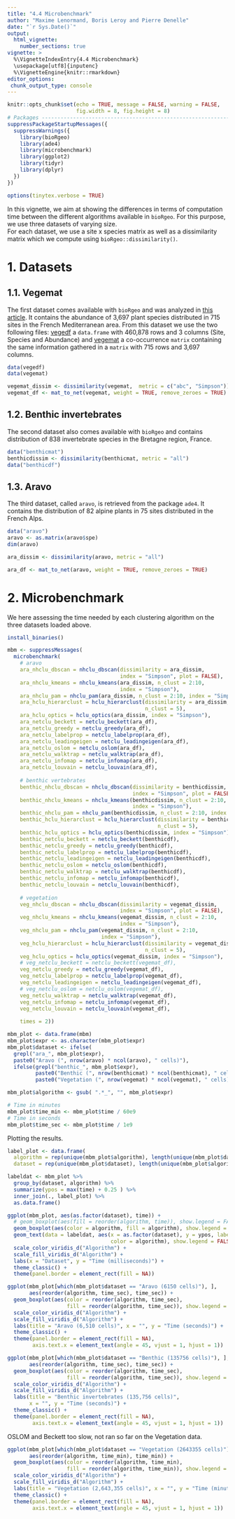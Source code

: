 ```yaml
---
title: "4.4 Microbenchmark"
author: "Maxime Lenormand, Boris Leroy and Pierre Denelle"
date: "`r Sys.Date()`"
output: 
  html_vignette:
    number_sections: true
vignette: >
  %\VignetteIndexEntry{4.4 Microbenchmark}
  \usepackage[utf8]{inputenc}
  %\VignetteEngine{knitr::rmarkdown}
editor_options: 
 chunk_output_type: console
---
```


```r

knitr::opts_chunk$set(echo = TRUE, message = FALSE, warning = FALSE,
                      fig.width = 8, fig.height = 8)
# Packages --------------------------------------------------------------------
suppressPackageStartupMessages({
  suppressWarnings({
    library(bioRgeo)
    library(ade4)
    library(microbenchmark)
    library(ggplot2)
    library(tidyr)
    library(dplyr)
  })
})

options(tinytex.verbose = TRUE)

```

In this vignette, we aim at showing the differences in terms of computation
time between the different algorithms available in `bioRgeo`. For this purpose,
we use three datasets of varying size.
<br>
For each dataset, we use a site x species matrix as well as a dissimilarity
matrix which we compute using `bioRgeo::dissimilarity()`.

# 1. Datasets
## 1.1. Vegemat
The first dataset comes available with `bioRgeo` and was analyzed in
[this article](https://onlinelibrary.wiley.com/doi/full/10.1002/ece3.4718).
It contains the abundance of 3,697 plant species distributed in 715 sites in
the French Mediterranean area. 
From this dataset we use the two following files:
[vegedf](https://biorgeo.github.io/bioRgeo/reference/vegedf.html) a 
`data.frame` with 460,878 rows and 3 columns (Site, Species and Abundance) and
[vegemat](https://biorgeo.github.io/bioRgeo/reference/vegemat.html) 
a co-occurrence `matrix` containing the same information gathered in a `matrix`
with 715 rows and 3,697 columns.

```r
data(vegedf)
data(vegemat)

vegemat_dissim <- dissimilarity(vegemat,  metric = c("abc", "Simpson"))
vegemat_df <- mat_to_net(vegemat, weight = TRUE, remove_zeroes = TRUE)
```

## 1.2. Benthic invertebrates
The second dataset also comes available with `bioRgeo` and contains
distribution of 838 invertebrate species in the Bretagne region, France.

```r
data("benthicmat")
benthicdissim <- dissimilarity(benthicmat, metric = "all")
data("benthicdf")
```

## 1.3. Aravo
The third dataset, called `aravo`, is retrieved from the package `ade4`. It
contains the distribution of 82 alpine plants in 75 sites distributed in the
French Alps.

```r
data("aravo")
aravo <- as.matrix(aravo$spe)
dim(aravo)

ara_dissim <- dissimilarity(aravo, metric = "all")

ara_df <- mat_to_net(aravo, weight = TRUE, remove_zeroes = TRUE)
```

# 2. Microbenchmark
We here assessing the time needed by each clustering algorithm on the three
datasets loaded above.

```r
install_binaries()

mbm <- suppressMessages(
  microbenchmark(
    # aravo
    ara_nhclu_dbscan = nhclu_dbscan(dissimilarity = ara_dissim,
                                    index = "Simpson", plot = FALSE),
    ara_nhclu_kmeans = nhclu_kmeans(ara_dissim, n_clust = 2:10,
                                    index = "Simpson"),
    ara_nhclu_pam = nhclu_pam(ara_dissim, n_clust = 2:10, index = "Simpson"),
    ara_hclu_hierarclust = hclu_hierarclust(dissimilarity = ara_dissim,
                                            n_clust = 5),
    ara_hclu_optics = hclu_optics(ara_dissim, index = "Simpson"),
    ara_netclu_beckett = netclu_beckett(ara_df),
    ara_netclu_greedy = netclu_greedy(ara_df),
    ara_netclu_labelprop = netclu_labelprop(ara_df),
    ara_netclu_leadingeigen = netclu_leadingeigen(ara_df),
    ara_netclu_oslom = netclu_oslom(ara_df),
    ara_netclu_walktrap = netclu_walktrap(ara_df),
    ara_netclu_infomap = netclu_infomap(ara_df),
    ara_netclu_louvain = netclu_louvain(ara_df),
    
    # benthic vertebrates
    benthic_nhclu_dbscan = nhclu_dbscan(dissimilarity = benthicdissim,
                                        index = "Simpson", plot = FALSE),
    benthic_nhclu_kmeans = nhclu_kmeans(benthicdissim, n_clust = 2:10,
                                        index = "Simpson"),
    benthic_nhclu_pam = nhclu_pam(benthicdissim, n_clust = 2:10, index = "Simpson"),
    benthic_hclu_hierarclust = hclu_hierarclust(dissimilarity = benthicdissim,
                                                n_clust = 5),
    benthic_hclu_optics = hclu_optics(benthicdissim, index = "Simpson"),
    benthic_netclu_beckett = netclu_beckett(benthicdf),
    benthic_netclu_greedy = netclu_greedy(benthicdf),
    benthic_netclu_labelprop = netclu_labelprop(benthicdf),
    benthic_netclu_leadingeigen = netclu_leadingeigen(benthicdf),
    benthic_netclu_oslom = netclu_oslom(benthicdf),
    benthic_netclu_walktrap = netclu_walktrap(benthicdf),
    benthic_netclu_infomap = netclu_infomap(benthicdf),
    benthic_netclu_louvain = netclu_louvain(benthicdf),
    
    # vegetation
    veg_nhclu_dbscan = nhclu_dbscan(dissimilarity = vegemat_dissim,
                                    index = "Simpson", plot = FALSE),
    veg_nhclu_kmeans = nhclu_kmeans(vegemat_dissim, n_clust = 2:10,
                                    index = "Simpson"),
    veg_nhclu_pam = nhclu_pam(vegemat_dissim, n_clust = 2:10,
                              index = "Simpson"),
    veg_hclu_hierarclust = hclu_hierarclust(dissimilarity = vegemat_dissim,
                                            n_clust = 5),
    veg_hclu_optics = hclu_optics(vegemat_dissim, index = "Simpson"),
    # veg_netclu_beckett = netclu_beckett(vegemat_df),
    veg_netclu_greedy = netclu_greedy(vegemat_df),
    veg_netclu_labelprop = netclu_labelprop(vegemat_df),
    veg_netclu_leadingeigen = netclu_leadingeigen(vegemat_df),
    # veg_netclu_oslom = netclu_oslom(vegemat_df),
    veg_netclu_walktrap = netclu_walktrap(vegemat_df),
    veg_netclu_infomap = netclu_infomap(vegemat_df),
    veg_netclu_louvain = netclu_louvain(vegemat_df),
    
    times = 2))

mbm_plot <- data.frame(mbm)
mbm_plot$expr <- as.character(mbm_plot$expr)
mbm_plot$dataset <- ifelse(
  grepl("ara_", mbm_plot$expr),
  paste0("Aravo (", nrow(aravo) * ncol(aravo), " cells)"),
  ifelse(grepl("benthic_", mbm_plot$expr),
         paste0("Benthic (", nrow(benthicmat) * ncol(benthicmat), " cells)"),
         paste0("Vegetation (", nrow(vegemat) * ncol(vegemat), " cells)")))

mbm_plot$algorithm <- gsub( ".*_", "", mbm_plot$expr)

# Time in minutes
mbm_plot$time_min <- mbm_plot$time / 60e9
# Time in seconds
mbm_plot$time_sec <- mbm_plot$time / 1e9
```

Plotting the results.

```r
label_plot <- data.frame(
  algorithm = rep(unique(mbm_plot$algorithm), length(unique(mbm_plot$dataset))),
  dataset = rep(unique(mbm_plot$dataset), length(unique(mbm_plot$algorithm))))

labeldat <- mbm_plot %>%
  group_by(dataset, algorithm) %>%
  summarize(ypos = max(time) + 0.25 ) %>%
  inner_join(., label_plot) %>%
  as.data.frame()

ggplot(mbm_plot, aes(as.factor(dataset), time)) +
  # geom_boxplot(aes(fill = reorder(algorithm, time)), show.legend = FALSE) +
  geom_boxplot(aes(color = algorithm, fill = algorithm), show.legend = FALSE) +
  geom_text(data = labeldat, aes(x = as.factor(dataset), y = ypos, label = algorithm,
                                 color = algorithm), show.legend = FALSE) +
  scale_color_viridis_d("Algorithm") +
  scale_fill_viridis_d("Algorithm") +
  labs(x = "Dataset", y = "Time (milliseconds)") +
  theme_classic() +
  theme(panel.border = element_rect(fill = NA))
```


```r
ggplot(mbm_plot[which(mbm_plot$dataset == "Aravo (6150 cells)"), ],
       aes(reorder(algorithm, time_sec), time_sec)) +
  geom_boxplot(aes(color = reorder(algorithm, time_sec),
                   fill = reorder(algorithm, time_sec)), show.legend = FALSE) +
  scale_color_viridis_d("Algorithm") +
  scale_fill_viridis_d("Algorithm") +
  labs(title = "Aravo (6,510 cells)", x = "", y = "Time (seconds)") +
  theme_classic() +
  theme(panel.border = element_rect(fill = NA),
        axis.text.x = element_text(angle = 45, vjust = 1, hjust = 1))
```


```r
ggplot(mbm_plot[which(mbm_plot$dataset == "Benthic (135756 cells)"), ],
       aes(reorder(algorithm, time_sec), time_sec)) +
  geom_boxplot(aes(color = reorder(algorithm, time_sec),
                   fill = reorder(algorithm, time_sec)), show.legend = FALSE) +
  scale_color_viridis_d("Algorithm") +
  scale_fill_viridis_d("Algorithm") +
  labs(title = "Benthic invertebrates (135,756 cells)",
       x = "", y = "Time (seconds)") +
  theme_classic() +
  theme(panel.border = element_rect(fill = NA),
        axis.text.x = element_text(angle = 45, vjust = 1, hjust = 1))
```

OSLOM and Beckett too slow, not ran so far on the Vegetation data.

```r
ggplot(mbm_plot[which(mbm_plot$dataset == "Vegetation (2643355 cells)"), ],
       aes(reorder(algorithm, time_min), time_min)) +
  geom_boxplot(aes(color = reorder(algorithm, time_min),
                   fill = reorder(algorithm, time_min)), show.legend = FALSE) +
  scale_color_viridis_d("Algorithm") +
  scale_fill_viridis_d("Algorithm") +
  labs(title = "Vegetation (2,643,355 cells)", x = "", y = "Time (minutes)") +
  theme_classic() +
  theme(panel.border = element_rect(fill = NA),
        axis.text.x = element_text(angle = 45, vjust = 1, hjust = 1))

```
